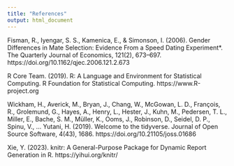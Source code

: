 ```yaml
---
title: "References"
output: html_document
---
```


Fisman, R., Iyengar, S. S., Kamenica, E., & Simonson, I. (2006). Gender Differences in Mate Selection: Evidence From a Speed Dating Experiment*. The Quarterly Journal of Economics, 121(2), 673–697. https://doi.org/10.1162/qjec.2006.121.2.673

R Core Team. (2019). R: A Language and Environment for Statistical Computing. R Foundation for Statistical Computing. https://www.R-project.org

Wickham, H., Averick, M., Bryan, J., Chang, W., McGowan, L. D., François, R., Grolemund, G., Hayes, A., Henry, L., Hester, J., Kuhn, M., Pedersen, T. L., Miller, E., Bache, S. M., Müller, K., Ooms, J., Robinson, D., Seidel, D. P., Spinu, V., … Yutani, H. (2019). Welcome to the tidyverse. Journal of Open Source Software, 4(43), 1686. https://doi.org/10.21105/joss.01686

Xie, Y. (2023). knitr: A General-Purpose Package for Dynamic Report Generation in R. https://yihui.org/knitr/
